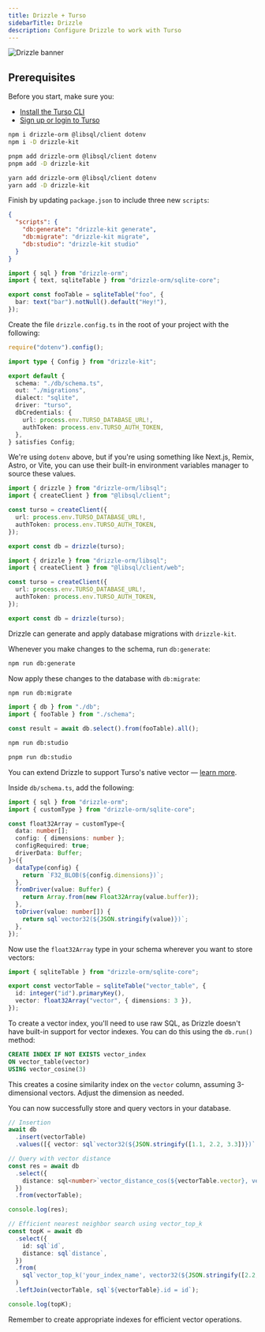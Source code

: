 ```yaml
---
title: Drizzle + Turso
sidebarTitle: Drizzle
description: Configure Drizzle to work with Turso
---
```


![Drizzle banner](/images/guides/drizzle-banner.png)

## Prerequisites

Before you start, make sure you:

- [Install the Turso CLI](/cli/installation)
- [Sign up or login to Turso](/cli/authentication#signup)

<Steps>

<Step title="Install Drizzle and the libSQL SDK">

<CodeGroup>

```bash npm
npm i drizzle-orm @libsql/client dotenv
npm i -D drizzle-kit
```

```bash pnpm
pnpm add drizzle-orm @libsql/client dotenv
pnpm add -D drizzle-kit
```

```bash yarn
yarn add drizzle-orm @libsql/client dotenv
yarn add -D drizzle-kit
```

</CodeGroup>

Finish by updating `package.json` to include three new `scripts`:

```json
{
  "scripts": {
    "db:generate": "drizzle-kit generate",
    "db:migrate": "drizzle-kit migrate",
    "db:studio": "drizzle-kit studio"
  }
}
```

</Step>

<Step title="Retrieve database credentials">

<Snippet file="retrieve-database-credentials.mdx" />

</Step>

<Step title="Create a Drizzle schema">

```ts db/schema.ts
import { sql } from "drizzle-orm";
import { text, sqliteTable } from "drizzle-orm/sqlite-core";

export const fooTable = sqliteTable("foo", {
  bar: text("bar").notNull().default("Hey!"),
});
```

</Step>

<Step title="Configure Drizzle Kit">

Create the file `drizzle.config.ts` in the root of your project with the following:

```ts drizzle.config.ts
require("dotenv").config();

import type { Config } from "drizzle-kit";

export default {
  schema: "./db/schema.ts",
  out: "./migrations",
  dialect: "sqlite",
  driver: "turso",
  dbCredentials: {
    url: process.env.TURSO_DATABASE_URL!,
    authToken: process.env.TURSO_AUTH_TOKEN,
  },
} satisfies Config;
```

<Note>

We're using `dotenv` above, but if you're using something like Next.js, Remix, Astro, or Vite, you can use their built-in environment variables manager to source these values.

</Note>

</Step>

<Step title="Connect Drizzle with libSQL">

<CodeGroup>

```ts Node.js / Serverless
import { drizzle } from "drizzle-orm/libsql";
import { createClient } from "@libsql/client";

const turso = createClient({
  url: process.env.TURSO_DATABASE_URL!,
  authToken: process.env.TURSO_AUTH_TOKEN,
});

export const db = drizzle(turso);
```

```ts Edge Runtimes
import { drizzle } from "drizzle-orm/libsql";
import { createClient } from "@libsql/client/web";

const turso = createClient({
  url: process.env.TURSO_DATABASE_URL!,
  authToken: process.env.TURSO_AUTH_TOKEN,
});

export const db = drizzle(turso);
```

</CodeGroup>

</Step>

<Step title="Database migrations">

Drizzle can generate and apply database migrations with `drizzle-kit`.

Whenever you make changes to the schema, run `db:generate`:

```bash
npm run db:generate
```

Now apply these changes to the database with `db:migrate`:

```bash
npm run db:migrate
```

</Step>

<Step title="Query">

```ts
import { db } from "./db";
import { fooTable } from "./schema";

const result = await db.select().from(fooTable).all();
```

</Step>

<Step title="Connect Drizzle Studio">

<CodeGroup>

```bash npm
npm run db:studio
```

```bash pnpm
pnpm run db:studio
```

</CodeGroup>

</Step>

<Step title="Add Vector Support (Optional)">

You can extend Drizzle to support Turso's native vector &mdash; [learn more](/features/ai-and-embeddings).

Inside `db/schema.ts`, add the following:

```ts
import { sql } from "drizzle-orm";
import { customType } from "drizzle-orm/sqlite-core";

const float32Array = customType<{
  data: number[];
  config: { dimensions: number };
  configRequired: true;
  driverData: Buffer;
}>({
  dataType(config) {
    return `F32_BLOB(${config.dimensions})`;
  },
  fromDriver(value: Buffer) {
    return Array.from(new Float32Array(value.buffer));
  },
  toDriver(value: number[]) {
    return sql`vector32(${JSON.stringify(value)})`;
  },
});
```

Now use the `float32Array` type in your schema wherever you want to store vectors:

```ts
import { sqliteTable } from "drizzle-orm/sqlite-core";

export const vectorTable = sqliteTable("vector_table", {
  id: integer("id").primaryKey(),
  vector: float32Array("vector", { dimensions: 3 }),
});
```

<Accordion title="Create an index">

To create a vector index, you'll need to use raw SQL, as Drizzle doesn't have built-in support for vector indexes. You can do this using the `db.run()` method:

```sql
CREATE INDEX IF NOT EXISTS vector_index
ON vector_table(vector)
USING vector_cosine(3)
```

This creates a cosine similarity index on the `vector` column, assuming 3-dimensional vectors. Adjust the dimension as needed.

</Accordion>

You can now successfully store and query vectors in your database.

```ts
// Insertion
await db
  .insert(vectorTable)
  .values([{ vector: sql`vector32(${JSON.stringify([1.1, 2.2, 3.3])})` }]);

// Query with vector distance
const res = await db
  .select({
    distance: sql<number>`vector_distance_cos(${vectorTable.vector}, vector32(${JSON.stringify([2.2, 3.3, 4.4])}))`,
  })
  .from(vectorTable);

console.log(res);

// Efficient nearest neighbor search using vector_top_k
const topK = await db
  .select({
    id: sql`id`,
    distance: sql`distance`,
  })
  .from(
    sql`vector_top_k('your_index_name', vector32(${JSON.stringify([2.2, 3.3, 4.4])}), 5)`,
  )
  .leftJoin(vectorTable, sql`${vectorTable}.id = id`);

console.log(topK);
```

<Note>
  Remember to create appropriate indexes for efficient vector operations.
</Note>

</Step>

</Steps>
